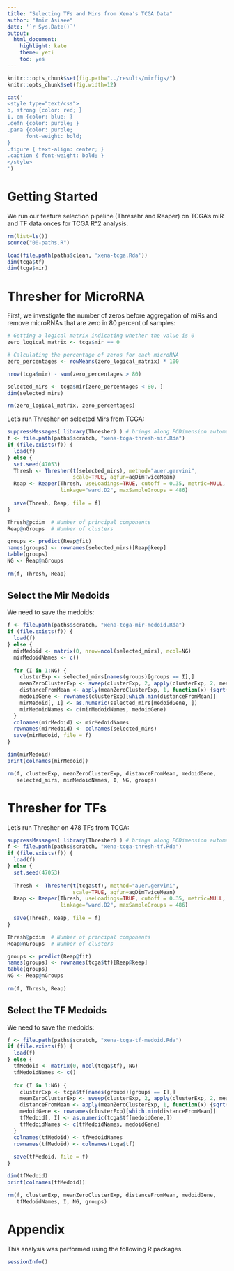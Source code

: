 ```yaml
---
title: "Selecting TFs and Mirs from Xena's TCGA Data"
author: "Amir Asiaee"
date: '`r Sys.Date()`'
output:
  html_document:
    highlight: kate
    theme: yeti
    toc: yes
---
```


```r
knitr:::opts_chunk$set(fig.path="../results/mirfigs/")
knitr::opts_chunk$set(fig.width=12) 
```

```r
cat('
<style type="text/css">
b, strong {color: red; }
i, em {color: blue; }
.defn {color: purple; }
.para {color: purple;
      font-weight: bold;
}
.figure { text-align: center; }
.caption { font-weight: bold; }
</style>
')
```

# Getting Started

We run our feature selection pipeline (Thresehr and Reaper) on TCGA's miR and TF data onces for TCGA R^2 analysis. 

```r
rm(list=ls())
source("00-paths.R")

load(file.path(paths$clean, 'xena-tcga.Rda'))
dim(tcga$tf)
dim(tcga$mir)
```

# Thresher for MicroRNA
First, we investigate the number of zeros before aggregation of miRs and remove microRNAs that are zero in 80 percent of samples:

```r
# Getting a logical matrix indicating whether the value is 0
zero_logical_matrix <- tcga$mir == 0

# Calculating the percentage of zeros for each microRNA
zero_percentages <- rowMeans(zero_logical_matrix) * 100

nrow(tcga$mir) - sum(zero_percentages > 80)

selected_mirs <- tcga$mir[zero_percentages < 80, ]
dim(selected_mirs)

rm(zero_logical_matrix, zero_percentages)
```

Let's run Thresher on selected Mirs from TCGA:

```r
suppressMessages( library(Thresher) ) # brings along PCDimension automatically
f <- file.path(paths$scratch, "xena-tcga-thresh-mir.Rda")
if (file.exists(f)) {
  load(f)
} else {
  set.seed(47053)
  Thresh <- Thresher(t(selected_mirs), method="auer.gervini", 
                     scale=TRUE, agfun=agDimTwiceMean)
  Reap <- Reaper(Thresh, useLoadings=TRUE, cutoff = 0.35, metric=NULL, 
                 linkage="ward.D2", maxSampleGroups = 486)
  
  save(Thresh, Reap, file = f)
}

Thresh@pcdim  # Number of principal components
Reap@nGroups  # Number of clusters

groups <- predict(Reap@fit)
names(groups) <- rownames(selected_mirs)[Reap@keep]
table(groups)
NG <- Reap@nGroups
  
rm(f, Thresh, Reap)
```

## Select the Mir Medoids
We need to save the medoids: 
```r
f <- file.path(paths$scratch, "xena-tcga-mir-medoid.Rda")
if (file.exists(f)) {
  load(f)
} else {
  mirMedoid <- matrix(0, nrow=ncol(selected_mirs), ncol=NG)
  mirMedoidNames <- c()
  
  for (I in 1:NG) {
    clusterExp <- selected_mirs[names(groups)[groups == I],]
    meanZeroClusterExp <- sweep(clusterExp, 2, apply(clusterExp, 2, mean))
    distanceFromMean <- apply(meanZeroClusterExp, 1, function(x) {sqrt(sum(x*x))})
    medoidGene <- rownames(clusterExp)[which.min(distanceFromMean)]
    mirMedoid[, I] <- as.numeric(selected_mirs[medoidGene, ])
    mirMedoidNames <- c(mirMedoidNames, medoidGene)
  }
  colnames(mirMedoid) <- mirMedoidNames
  rownames(mirMedoid) <- colnames(selected_mirs)
  save(mirMedoid, file = f)
}

dim(mirMedoid)
print(colnames(mirMedoid))

rm(f, clusterExp, meanZeroClusterExp, distanceFromMean, medoidGene, 
   selected_mirs, mirMedoidNames, I, NG, groups)
```

# Thresher for TFs

Let's run Thresher on 478 TFs from TCGA:

```r
suppressMessages( library(Thresher) ) # brings along PCDimension automatically
f <- file.path(paths$scratch, "xena-tcga-thresh-tf.Rda")
if (file.exists(f)) {
  load(f)
} else {
  set.seed(47053)
  
  Thresh <- Thresher(t(tcga$tf), method="auer.gervini", 
                     scale=TRUE, agfun=agDimTwiceMean)
  Reap <- Reaper(Thresh, useLoadings=TRUE, cutoff = 0.35, metric=NULL, 
                 linkage="ward.D2", maxSampleGroups = 486)
  
  save(Thresh, Reap, file = f)
}

Thresh@pcdim  # Number of principal components
Reap@nGroups  # Number of clusters

groups <- predict(Reap@fit)
names(groups) <- rownames(tcga$tf)[Reap@keep]
table(groups)
NG <- Reap@nGroups
  
rm(f, Thresh, Reap)
```

## Select the TF Medoids
We need to save the medoids: 
```r
f <- file.path(paths$scratch, "xena-tcga-tf-medoid.Rda")
if (file.exists(f)) {
  load(f)
} else {
  tfMedoid <- matrix(0, ncol(tcga$tf), NG)
  tfMedoidNames <- c()
  
  for (I in 1:NG) {
    clusterExp <- tcga$tf[names(groups)[groups == I],]
    meanZeroClusterExp <- sweep(clusterExp, 2, apply(clusterExp, 2, mean))
    distanceFromMean <- apply(meanZeroClusterExp, 1, function(x) {sqrt(sum(x*x))})
    medoidGene <- rownames(clusterExp)[which.min(distanceFromMean)]
    tfMedoid[, I] <- as.numeric(tcga$tf[medoidGene,])
    tfMedoidNames <- c(tfMedoidNames, medoidGene)
  }
  colnames(tfMedoid) <- tfMedoidNames
  rownames(tfMedoid) <- colnames(tcga$tf)
  
  save(tfMedoid, file = f)
}

dim(tfMedoid)
print(colnames(tfMedoid))

rm(f, clusterExp, meanZeroClusterExp, distanceFromMean, medoidGene, 
   tfMedoidNames, I, NG, groups)
```


# Appendix

This analysis was performed using the following R packages.
```r
sessionInfo()

```




